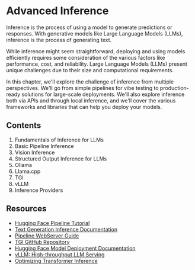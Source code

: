 # Advanced Inference

Inference is the process of using a model to generate predictions or responses. With generative models like Large Language Models (LLMs), inference is the process of generating text.

While inference might seem straightforward, deploying and using models efficiently requires some consideration of the various factors like performance, cost, and reliability. Large Language Models (LLMs) present unique challenges due to their size and computational requirements.

In this chapter, we'll explore the challenge of inference from multiple perspectives. We'll go from simple pipelines for vibe testing to production-ready solutions for large-scale deployments. We'll also explore inference both via APIs and through local inference, and we'll cover the various frameworks and libraries that can help you deploy your models.

## Contents

1. Fundamentals of Inference for LLMs
2. Basic Pipeline Inference
3. Vision Inference
4. Structured Output Inference for LLMs
5. Ollama
6. Llama.cpp
7. TGI
8. vLLM
9. Inference Providers

## Resources

- [Hugging Face Pipeline Tutorial](https://huggingface.co/docs/transformers/en/pipeline_tutorial)
- [Text Generation Inference Documentation](https://huggingface.co/docs/text-generation-inference/en/index)
- [Pipeline WebServer Guide](https://huggingface.co/docs/transformers/en/pipeline_tutorial#using-pipelines-for-a-webserver)
- [TGI GitHub Repository](https://github.com/huggingface/text-generation-inference)
- [Hugging Face Model Deployment Documentation](https://huggingface.co/docs/inference-endpoints/index)
- [vLLM: High-throughput LLM Serving](https://github.com/vllm-project/vllm)
- [Optimizing Transformer Inference](https://huggingface.co/blog/optimize-transformer-inference)